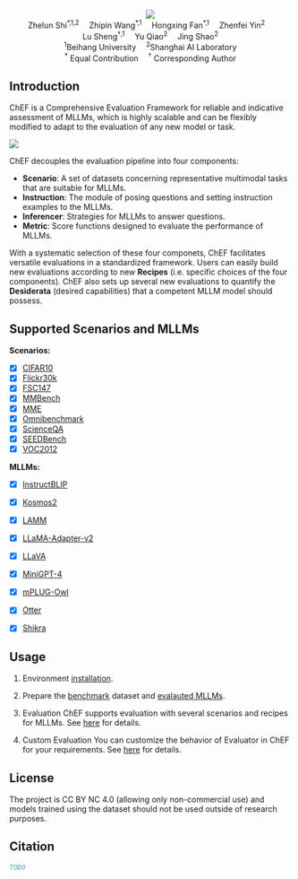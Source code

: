 
<br/>

<div align="center">
    <img src="/logo/ChEF-logo.png"/> <br/>
    
</div>


<div align="center">
    Zhelun Shi<sup>*,1,2</sup>&emsp;
    Zhipin Wang<sup>*,1</sup>&emsp;
    Hongxing Fan<sup>*,1</sup>&emsp;
    Zhenfei Yin<sup>2</sup>&emsp;
    <br/>
    Lu Sheng<sup>†,1</sup>&emsp;
    Yu Qiao<sup>2</sup>&emsp;
    Jing Shao<sup>2</sup>
</div>


<div align="center">
    <sup>1</sup>Beihang University&emsp;
    <sup>2</sup>Shanghai AI Laboratory
    <br/>
    <sup>*</sup> Equal Contribution&emsp;
    <sup>†</sup> Corresponding Author
</div>

<PaperListButton 
    arxiv_link="https://www.baidu.com"
    code_link="https://www.google.com"
/>

## Introduction
ChEF is a Comprehensive Evaluation Framework for reliable and indicative assessment of MLLMs, which is highly scalable and can be flexibly modified to adapt to the evaluation of any new model or task.

<img src="/docs/chef-benchmark.png"/>
<br/>

ChEF decouples the evaluation pipeline into four components: 

- **Scenario**: A set of datasets concerning representative multimodal tasks that are suitable for MLLMs.
- **Instruction**: The module of posing questions and setting instruction examples to the MLLMs. 
- **Inferencer**: Strategies for MLLMs to answer questions.
- **Metric**: Score functions designed to evaluate the performance of MLLMs. 

With a systematic selection of these four componets, ChEF facilitates
versatile evaluations in a standardized framework. Users can easily build new evaluations according to new **Recipes** (i.e. specific choices of the four components). ChEF also sets up several new evaluations to quantify the **Desiderata** (desired capabilities) that a competent MLLM model should possess.

## Supported Scenarios and MLLMs

**Scenarios:**
- [x] [CIFAR10](https://www.cs.toronto.edu/~kriz/cifar.html)
- [x] [Flickr30k](http://shannon.cs.illinois.edu/DenotationGraph/data/index.html)
- [x] [FSC147](https://github.com/cvlab-stonybrook/LearningToCountEverything)
- [x] [MMBench](https://github.com/open-compass/MMBench)
- [x] [MME](https://github.com/BradyFU/Awesome-Multimodal-Large-Language-Models)
- [x] [Omnibenchmark](https://github.com/ZhangYuanhan-AI/OmniBenchmark)
- [x] [ScienceQA](https://github.com/lupantech/ScienceQA)
- [x] [SEEDBench](https://github.com/AILab-CVC/SEED-Bench)
- [x] [VOC2012](http://host.robots.ox.ac.uk/pascal/VOC/)

**MLLMs:**
- [x] [InstructBLIP](https://github.com/salesforce/LAVIS)
- [x] [Kosmos2](https://github.com/microsoft/unilm/tree/master/kosmos-2)
- [x] [LAMM](https://github.com/OpenLAMM/LAMM)
- [x] [LLaMA-Adapter-v2](https://github.com/ml-lab/LLaMA-Adapter-2)
- [x] [LLaVA](https://github.com/haotian-liu/LLaVA)
- [x] [MiniGPT-4](https://github.com/Vision-CAIR/MiniGPT-4)
- [x] [mPLUG-Owl](https://github.com/X-PLUG/mPLUG-Owl)
- [x] [Otter](https://github.com/Luodian/Otter)
- [x] [Shikra](https://github.com/shikras/shikra)


## Usage

1. Environment [installation](/tutorial/installation/benchmark).

2. Prepare the [benchmark](/tutorial/datasets/benchmark#chef-benchmark-dataset) dataset and [evalauted MLLMs](/tutorial/benchmark/default#download-evaluated-mllms).

3. Evaluation
    ChEF supports evaluation with several scenarios and recipes for MLLMs. See [here](/tutorial/benchmark/default#chef) for details.

4. Custom Evaluation
    You can customize the behavior of Evaluator in ChEF for your requirements. See [here](/tutorial/benchmark/custom) for details.
    
## License 

The project is CC BY NC 4.0 (allowing only non-commercial use) and models trained using the dataset should not be used outside of research purposes. 

## Citation

```bibtex
TODO
```